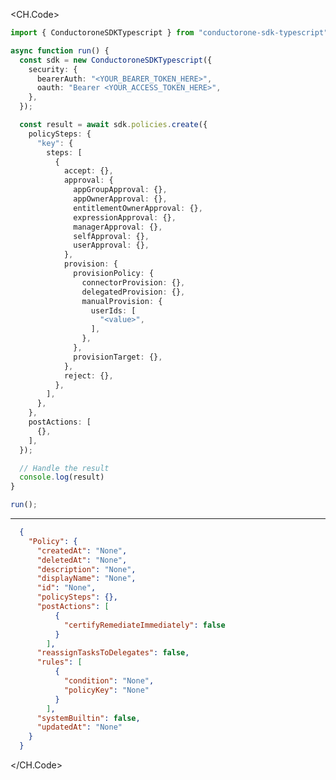 
<CH.Code>
```typescript Create.ts
import { ConductoroneSDKTypescript } from "conductorone-sdk-typescript";

async function run() {
  const sdk = new ConductoroneSDKTypescript({
    security: {
      bearerAuth: "<YOUR_BEARER_TOKEN_HERE>",
      oauth: "Bearer <YOUR_ACCESS_TOKEN_HERE>",
    },
  });

  const result = await sdk.policies.create({
    policySteps: {
      "key": {
        steps: [
          {
            accept: {},
            approval: {
              appGroupApproval: {},
              appOwnerApproval: {},
              entitlementOwnerApproval: {},
              expressionApproval: {},
              managerApproval: {},
              selfApproval: {},
              userApproval: {},
            },
            provision: {
              provisionPolicy: {
                connectorProvision: {},
                delegatedProvision: {},
                manualProvision: {
                  userIds: [
                    "<value>",
                  ],
                },
              },
              provisionTarget: {},
            },
            reject: {},
          },
        ],
      },
    },
    postActions: [
      {},
    ],
  });

  // Handle the result
  console.log(result)
}

run();
```
---

```json Example Response
  {
    "Policy": {
      "createdAt": "None",
      "deletedAt": "None",
      "description": "None",
      "displayName": "None",
      "id": "None",
      "policySteps": {},
      "postActions": [
          {
            "certifyRemediateImmediately": false
          }
        ],
      "reassignTasksToDelegates": false,
      "rules": [
          {
            "condition": "None",
            "policyKey": "None"
          }
        ],
      "systemBuiltin": false,
      "updatedAt": "None"
    }
  }
```
</CH.Code>
